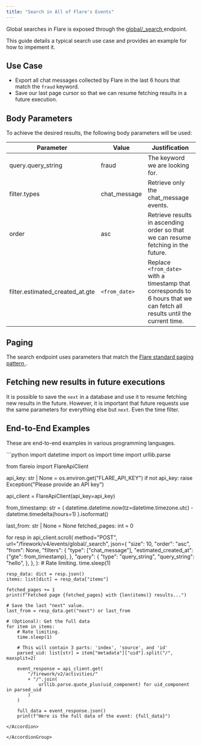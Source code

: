 ```yaml
---
title: "Search in All of Flare's Events"
---
```


Global searches in Flare is exposed through the
[global/_search <Icon icon="code" size={16} />](/api-reference/v4/endpoints/global-search)
endpoint.

This guide details a typical search use case and provides an example for how to impement it.


## Use Case

- Export all chat messages collected by Flare in the last 6 hours that match the `fraud` keyword.
- Save our last page cursor so that we can resume fetching results in a future execution.

## Body Parameters

To achieve the desired results, the following body parameters will be used:

| Parameter | Value | Justification |
| --------- | ----- | ------------- |
| query.query_string | fraud | The keyword we are looking for. |
| filter.types | chat_message | Retrieve only the chat_message events. |
| order | asc | Retrieve results in ascending order so that we can resume fetching in the future. |
| filter.estimated_created_at.gte | `<from_date>` | Replace `<from_date>` with a timestamp that corresponds to 6 hours that we can fetch all results until the current time.


## Paging

The search endpoint uses parameters that match the
[Flare standard paging pattern <Icon icon="book" size={16} />](/concepts/paging).


## Fetching new results in future executions

It is possible to save the `next` in a database and use it to resume fetching new results in the future.
However, it is important that future requests use the same parameters for everything else but `next`. Even the time filter.

## End-to-End Examples

These are end-to-end examples in various programming languages.

<AccordionGroup>

<Accordion title="Python SDK Example">
```python
import datetime
import os
import time
import urllib.parse

from flareio import FlareApiClient


api_key: str | None = os.environ.get("FLARE_API_KEY")
if not api_key:
    raise Exception("Please provide an API key")

api_client = FlareApiClient(api_key=api_key)

from_timestamp: str = (
    datetime.datetime.now(tz=datetime.timezone.utc) - datetime.timedelta(hours=1)
).isoformat()

last_from: str | None = None
fetched_pages: int = 0

for resp in api_client.scroll(
    method="POST",
    url="/firework/v4/events/global/_search",
    json={
        "size": 10,
        "order": "asc",
        "from": None,
        "filters": {
            "type": ["chat_message"],
            "estimated_created_at": {"gte": from_timestamp},
        },
        "query": {
            "type": "query_string",
            "query_string": "hello",
        },
    },
):
    # Rate limiting.
    time.sleep(1)

    resp_data: dict = resp.json()
    items: list[dict] = resp_data["items"]

    fetched_pages += 1
    print(f"Fetched page {fetched_pages} with {len(items)} results...")

    # Save the last "next" value.
    last_from = resp_data.get("next") or last_from

    # (Optional): Get the full data
    for item in items:
        # Rate limiting.
        time.sleep(1)

        # This will contain 3 parts: 'index', 'source', and 'id'
        parsed_uid: list[str] = item["metadata"]["uid"].split("/", maxsplit=2)

        event_response = api_client.get(
            "/firework/v2/activities/"
            + "/".join(
                urllib.parse.quote_plus(uid_component) for uid_component in parsed_uid
            )
        )

        full_data = event_response.json()
        print(f"Here is the full data of the event: {full_data}")
```
</Accordion>

</AccordionGroup>
